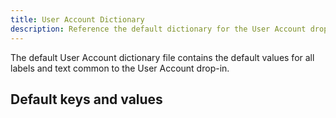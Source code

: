 ```yaml
---
title: User Account Dictionary
description: Reference the default dictionary for the User Account dropin.
---
```



The default User Account dictionary file contains the default values for all labels and text common to the User Account drop-in.

## Default keys and values

